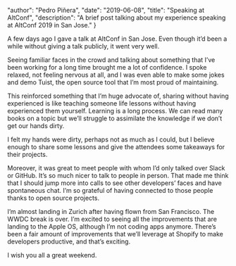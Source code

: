 
  "author": "Pedro Piñera",
  "date": "2019-06-08",
  "title": "Speaking at AltConf",
  "description": "A brief post talking about my experience speaking at AltConf 2019 in San Jose."
}




A few days ago I gave a talk at AltConf in San Jose. Even though it’d been a while without giving a talk publicly, it went very well.

Seeing familiar faces in the crowd and talking about something that I’ve been working for a long time brought me a lot of confidence. I spoke relaxed, not feeling nervous at all, and I was even able to make some jokes and demo Tuist, the open source tool that I’m most proud of maintaining.

This reinforced something that I’m huge advocate of, sharing without having experienced is like teaching someone life lessons without having experienced them yourself. Learning is a long process. We can read many books on a topic but we’ll struggle to assimilate the knowledge if we don’t get our hands dirty.

I felt my hands were dirty, perhaps not as much as I could, but I believe enough to share some lessons and give the attendees some takeaways for their projects.

Moreover, it was great to meet people with whom I’d only talked over Slack or GitHub. It’s so much nicer to talk to people in person. That made me think that I should jump more into calls to see other developers’ faces and have spontaneous chat. I’m so grateful of having connected to those people thanks to open source projects.

I’m almost landing in Zurich after having flown from San Francisco. The WWDC break is over. I’m excited to seeing all the improvements that are landing to the Apple OS, although I’m not coding apps anymore. There’s been a fair amount of improvements that we’ll leverage at Shopify to make developers productive, and that’s exciting.

I wish you all a great weekend.

    